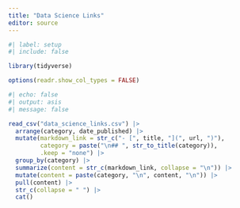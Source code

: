```yaml
---
title: "Data Science Links"
editor: source
---
```


```r
#| label: setup
#| include: false

library(tidyverse)

options(readr.show_col_types = FALSE)
```

```r
#| echo: false
#| output: asis
#| message: false

read_csv("data_science_links.csv") |>
  arrange(category, date_published) |>
  mutate(markdown_link = str_c("- [", title, "](", url, ")"),
         category = paste("\n## ", str_to_title(category)),
         .keep = "none") |>
  group_by(category) |>
  summarize(content = str_c(markdown_link, collapse = "\n")) |>
  mutate(content = paste(category, "\n", content, "\n")) |>
  pull(content) |>
  str_c(collapse = " ") |>
  cat()
```

